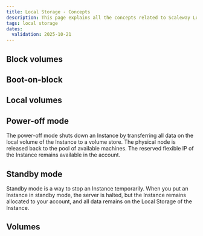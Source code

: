 ```yaml
---
title: Local Storage - Concepts
description: This page explains all the concepts related to Scaleway Local Storage
tags: local storage
dates:
  validation: 2025-10-21
---
```



## Block volumes

<BlockVolumes />

## Boot-on-block

<StorageBootOnBlock />

## Local volumes

<LocalVolumes />

## Power-off mode

The power-off mode shuts down an Instance by transferring all data on the local volume of the Instance to a volume store. The physical node is released back to the pool of available machines. The reserved flexible IP of the Instance remains available in the account.

## Standby mode

Standby mode is a way to stop an Instance temporarily. When you put an Instance in standby mode, the server is halted, but the Instance remains allocated to your account, and all data remains on the Local Storage of the Instance.

## Volumes

<Volumes />